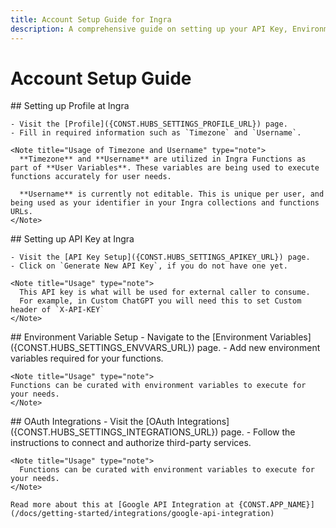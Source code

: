 ```yaml
---
title: Account Setup Guide for Ingra
description: A comprehensive guide on setting up your API Key, Environment Variables, and OAuth Integrations in Ingra. Learn how to secure function invocation and configure your account for seamless integration with GPTs and LLMs.
---
```


# Account Setup Guide

<Stepper>
  <StepperItem title="Step 1: Setting up Profile name">
    ## Setting up Profile at Ingra

    - Visit the [Profile]({CONST.HUBS_SETTINGS_PROFILE_URL}) page.
    - Fill in required information such as `Timezone` and `Username`.

    <Note title="Usage of Timezone and Username" type="note">
      **Timezone** and **Username** are utilized in Ingra Functions as part of **User Variables**. These variables are being used to execute functions accurately for user needs.

      **Username** is currently not editable. This is unique per user, and being used as your identifier in your Ingra collections and functions URLs.
    </Note>
  </StepperItem>

  <StepperItem title="Step 2: Setting up API Key">
    ## Setting up API Key at Ingra

    - Visit the [API Key Setup]({CONST.HUBS_SETTINGS_APIKEY_URL}) page.
    - Click on `Generate New API Key`, if you do not have one yet.

    <Note title="Usage" type="note">
      This API key is what will be used for external caller to consume.
      For example, in Custom ChatGPT you will need this to set Custom header of `X-API-KEY`
    </Note>
  </StepperItem>

  <StepperItem title="Step 3: Configuring Environment Variables">
    ## Environment Variable Setup
    - Navigate to the [Environment Variables]({CONST.HUBS_SETTINGS_ENVVARS_URL}) page.
    - Add new environment variables required for your functions.

    <Note title="Usage" type="note">
    Functions can be curated with environment variables to execute for your needs.
    </Note>
  </StepperItem>

  <StepperItem title="Step 4: Setting up OAuth Integrations">
    ## OAuth Integrations
    - Visit the [OAuth Integrations]({CONST.HUBS_SETTINGS_INTEGRATIONS_URL}) page.
    - Follow the instructions to connect and authorize third-party services.

    <Note title="Usage" type="note">
      Functions can be curated with environment variables to execute for your needs.
    </Note>
    
    Read more about this at [Google API Integration at {CONST.APP_NAME}](/docs/getting-started/integrations/google-api-integration)
  </StepperItem>

</Stepper>
